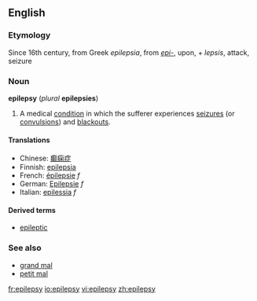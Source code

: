 ==English==

===Etymology===
Since 16th century, from Greek ''epilepsia'', from ''[[epi-]]'', upon, + ''lepsis'', attack, seizure

=== Noun ===
{{wikipedia}}
'''epilepsy''' (''plural'' '''epilepsies''')
# {{pathology}} A medical [[condition]] in which the sufferer experiences [[seizure]]s (or [[convulsion]]s) and [[blackout]]s.

====Translations====
*Chinese: [[癫痫症]]
*Finnish: [[epilepsia]]
*French: [[épilepsie]] ''f''
*German: [[Epilepsie]] ''f''
*Italian: [[epilessia]] ''f''

====Derived terms====
*[[epileptic]]

===See also===
*[[grand mal]]
*[[petit mal]]

[[fr:epilepsy]]
[[io:epilepsy]]
[[vi:epilepsy]]
[[zh:epilepsy]]